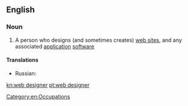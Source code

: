 ==English==

===Noun===
{{en-noun|head=[[web]] [[designer]]}}

# {{context|computing|lang=en}} A person who designs (and sometimes creates) [[web site]]s, and any associated [[application]] [[software]]

====Translations====
{{trans-top|person who designs and creates web pages}}
{{trans-mid}}
* Russian: {{t|ru|веб-диза́йнер|m|tr=vɛb-dizájner}}
{{trans-bottom}}

[[Category:en:Occupations]]

[[kn:web designer]]
[[pt:web designer]]